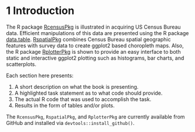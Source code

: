 # 1 Introduction

The R package [RcensusPkg](https://github.com/deandevl/RcensusPkg) is illustrated in acquiring US Census Bureau data. Efficient manipulations of this data are presented using the R package [data.table](https://cran.r-project.org/web/packages/data.table/index.html). [RspatialPkg](https://github.com/deandevl/RspatialPkg) combines Census Bureau spatial geographic features with survey data to create ggplot2 based choropleth maps. Also, the R package [RplotterPkg](https://github.com/deandevl/RplotterPkg) is shown to provide an easy interface to both static and interactive ggplot2 plotting such as histograms, bar charts, and scatterplots.

Each section here presents:

<ol>

<li>A short description on what the book is presenting.</li>

<li>A highlighted task statement as to what code should provide.</li>

<li>The actual R code that was used to accomplish the task.</li>

<li>Results in the form of tables and/or plots.</li>

</ol>

The `RcensusPkg`, `RspatialPkg`, and `RplotterPkg` are currently available from GitHub and installed via `devtools::install_github()`.
